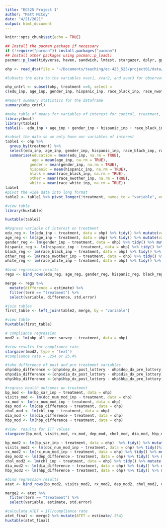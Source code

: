 ---
title: "EC525 Project 1"
author: "Matt McCoy"
date: "4/21/2021"
output: html_document
---


```{r setup, include=FALSE}
knitr::opts_chunk$set(echo = TRUE)
```


```{r}
## Install the pacman package if necessary
if (!require("pacman")) install.packages("pacman")
## Install other packages using pacman::p_load()
pacman::p_load(tidyverse, haven, sandwich, lmtest, stargazer, dplyr, ggplot2, broom)

ohp <- read_dta(file = "~/Documents/teaching/ec-425_525/project01/data/ohp.dta")

```

```{r}

#Subsets the data to the variables xvar1, xvar2, and xvar3 for observations with treatment equal to 0.

ohp_cntrl <- subset(ohp, treatment ==0, select =
c(edu_inp, age_inp, gender_inp, hispanic_inp, race_black_inp, race_nwother_inp, race_white_inp))

#Report summary statistics for the dataframe
summary(ohp_cntrl)

```


```{r variable means}
#make table of means for variables of interest for control, treatment, and overall.
library(boot)
library(table1)
table1(~  edu_inp + age_inp + gender_inp + hispanic_inp + race_black_inp + race_white_inp | treatment, data=ohp)
```


```{r}
#subset the data so we only have our variables of interest
table1 <- ohp %>%
  group_by(treatment) %>% 
  select(edu_inp, age_inp, gender_inp, hispanic_inp, race_black_inp, race_nwother_inp, race_white_inp) %>%
  summarise(education = mean(edu_inp, na.rm = TRUE),
            age = mean(age_inp, na.rm = TRUE),
           gender = mean(gender_inp, na.rm = TRUE),
           hispanic = mean(hispanic_inp, na.rm = TRUE),
           black = mean(race_black_inp, na.rm = TRUE),
           other = mean(race_nwother_inp, na.rm = TRUE),
           white = mean(race_white_inp, na.rm = TRUE))
table1
#pivot the wide data into long format
table2 <- table1 %>% pivot_longer(!treatment, names_to = "variable", values_to = "mean") 

#view table
library(huxtable)

huxtable(table2)

```

```{r}
#Regress variable of interest on treatment
edu_reg <- lm(edu_inp ~ treatment, data = ohp) %>% tidy() %>% mutate(variable = "education")
age_reg <- lm(age_inp ~ treatment, data = ohp) %>% tidy() %>% mutate(variable = "age")
gender_reg <- lm(gender_inp ~ treatment, data = ohp) %>% tidy() %>% mutate(variable = "gender")
hispanic_reg <- lm(hispanic_inp ~ treatment, data = ohp) %>% tidy() %>% mutate(variable = "hispanic")
black_reg <- lm(race_black_inp ~ treatment, data = ohp) %>% tidy() %>% mutate(variable = "black")
other_reg <- lm(race_nwother_inp ~ treatment, data = ohp) %>% tidy() %>% mutate(variable = "other")
white_reg <- lm(race_white_inp ~ treatment, data = ohp) %>% tidy() %>% mutate(variable = "white")

#bind regression results
regs <- bind_rows(edu_reg, age_reg, gender_reg, hispanic_reg, black_reg, other_reg, white_reg)

merge <- regs %>%
  mutate(difference = estimate) %>% 
  filter(term == "treatment") %>% 
  select(variable, difference, std.error)

#join tables
first_table <- left_join(table2, merge, by = "variable")

#view table
huxtable(first_table)
```


```{r compliance rate}
# compliance regression
mod2 <- lm(ohp_all_ever_survey ~ treatment, data = ohp)

#view results for compliance rate
stargazer(mod2, type = 'text')
#compliance rate = .254 or 25.4%
```

```{r}
#take difference of post and pre treatment variables
ohp$dep_difference <-(ohp$dep_dx_post_lottery - ohp$dep_dx_pre_lottery)
ohp$dia_difference <-(ohp$dia_dx_post_lottery - ohp$dia_dx_pre_lottery)
ohp$hbp_difference <-(ohp$hbp_dx_post_lottery - ohp$hbp_dx_pre_lottery)

#regress health outcomes on treatment
bp_mod <- lm(bp_sar_inp ~ treatment, data = ohp) 
visits_mod <- lm(doc_num_mod_inp ~ treatment, data = ohp)
rx_mod <- lm(rx_num_mod_inp ~ treatment, data = ohp)
dep_mod <- lm(dep_difference ~ treatment, data = ohp)
chol_mod <- lm(chl_inp ~ treatment, data = ohp) 
dia_mod <- lm(dia_difference ~ treatment, data = ohp)
hbp_mod <- lm(hbp_difference ~ treatment, data = ohp)

#view  results for ITT values
stargazer(bp_mod, visits_mod, rx_mod, dep_mod, chol_mod, dia_mod, hbp_mod, type = 'text')
```

```{r}
bp_mod2 <- lm(bp_sar_inp ~ treatment, data = ohp)  %>% tidy() %>% mutate(variable = "bp") 
visits_mod2 <- lm(doc_num_mod_inp ~ treatment, data = ohp) %>% tidy()%>% mutate(variable = "visits")
rx_mod2 <- lm(rx_num_mod_inp ~ treatment, data = ohp) %>% tidy() %>% mutate(variable = "prescriptions")
dep_mod2 <- lm(dep_difference ~ treatment, data = ohp) %>% tidy() %>% mutate(variable = "depression")
chol_mod2 <- lm(chl_inp ~ treatment, data = ohp) %>% tidy() %>% mutate(variable = "cholesterol")
dia_mod2 <- lm(dia_difference ~ treatment, data = ohp) %>% tidy() %>% mutate(variable = "diabetes")
hbp_mod2 <- lm(hbp_difference ~ treatment, data = ohp) %>% tidy() %>% mutate(variable = "hypertension")

#bind regression results
atet <- bind_rows(bp_mod2, visits_mod2, rx_mod2, dep_mod2, chol_mod2, dia_mod2, hbp_mod2)

merge2 <- atet %>%
  filter(term == "treatment") %>% 
  select(variable, estimate, std.error)

#calculate ATET = ITT/compliance rate
atet_final <- merge2 %>% mutate(ATET = estimate/.254)
huxtable(atet_final)
```

